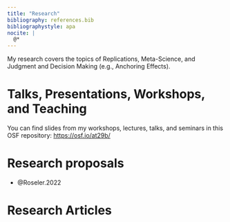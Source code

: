 ```yaml
---
title: "Research"
bibliography: references.bib
bibliographystyle: apa
nocite: |
  @*
---
```


My research covers the topics of Replications, Meta-Science, and Judgment and Decision Making (e.g., Anchoring Effects).

# Talks, Presentations, Workshops, and Teaching

You can find slides from my workshops, lectures, talks, and seminars in this OSF repository: <https://osf.io/at29b/>

# Research proposals

-   @Roseler.2022

# Research Articles
